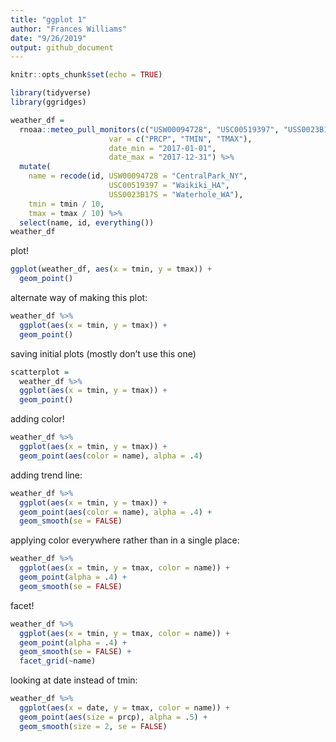 ```yaml
---
title: "ggplot 1"
author: "Frances Williams"
date: "9/26/2019"
output: github_document
---
```


```r
knitr::opts_chunk$set(echo = TRUE)

library(tidyverse)
library(ggridges)
```

```r
weather_df = 
  rnoaa::meteo_pull_monitors(c("USW00094728", "USC00519397", "USS0023B17S"),
                      var = c("PRCP", "TMIN", "TMAX"), 
                      date_min = "2017-01-01",
                      date_max = "2017-12-31") %>%
  mutate(
    name = recode(id, USW00094728 = "CentralPark_NY", 
                      USC00519397 = "Waikiki_HA",
                      USS0023B17S = "Waterhole_WA"),
    tmin = tmin / 10,
    tmax = tmax / 10) %>%
  select(name, id, everything())
weather_df
```

plot!
```r
ggplot(weather_df, aes(x = tmin, y = tmax)) + 
  geom_point()
```

alternate way of making this plot:
```r
weather_df %>% 
  ggplot(aes(x = tmin, y = tmax)) +
  geom_point()
```

saving initial plots (mostly don't use this one)
```r
scatterplot = 
  weather_df %>% 
  ggplot(aes(x = tmin, y = tmax)) +
  geom_point()
```

adding color!
```r
weather_df %>% 
  ggplot(aes(x = tmin, y = tmax)) +
  geom_point(aes(color = name), alpha = .4)
```

adding trend line:
```r
weather_df %>% 
  ggplot(aes(x = tmin, y = tmax)) +
  geom_point(aes(color = name), alpha = .4) +
  geom_smooth(se = FALSE)
```

applying color everywhere rather than in a single place:
```r
weather_df %>% 
  ggplot(aes(x = tmin, y = tmax, color = name)) +
  geom_point(alpha = .4) +
  geom_smooth(se = FALSE)
```

facet!

```r
weather_df %>% 
  ggplot(aes(x = tmin, y = tmax, color = name)) +
  geom_point(alpha = .4) +
  geom_smooth(se = FALSE) +
  facet_grid(~name)
```

looking at date instead of tmin:
```r
weather_df %>% 
  ggplot(aes(x = date, y = tmax, color = name)) +
  geom_point(aes(size = prcp), alpha = .5) +
  geom_smooth(size = 2, se = FALSE)
```
